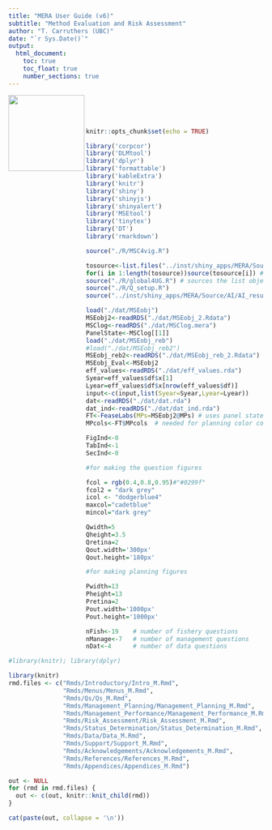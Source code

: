 ```yaml
---
title: "MERA User Guide (v6)"
subtitle: "Method Evaluation and Risk Assessment"
author: "T. Carruthers (UBC)"
date: "`r Sys.Date()`"
output: 
  html_document:
    toc: true
    toc_float: true
    number_sections: true
---
```

<img src="./Images/DLMtool.png" width="150" align="left">


<br><br><br>

```r
knitr::opts_chunk$set(echo = TRUE)

library('corpcor')
library('DLMtool')
library('dplyr')
library('formattable')
library('kableExtra')
library('knitr')
library('shiny')
library('shinyjs')
library('shinyalert')
library('MSEtool')
library('tinytex')
library('DT')
library('rmarkdown')

source("./R/MSC4vig.R")

tosource<-list.files("../inst/shiny_apps/MERA/Source/Questionnaire/",full.names = T)
for(i in 1:length(tosource))source(tosource[i]) # all fishery, management and data plots
source("./R/global4UG.R") # sources the list objects for the various questions
source("./R/Q_setup.R")
source("../inst/shiny_apps/MERA/Source/AI/AI_results.r")

load("./dat/MSEobj")
MSEobj2<-readRDS("./dat/MSEobj_2.Rdata")
MSClog<-readRDS("./dat/MSClog.mera")
PanelState<-MSClog[[1]]
load("./dat/MSEobj_reb")
#load("./dat/MSEobj_reb2")
MSEobj_reb2<-readRDS("./dat/MSEobj_reb_2.Rdata")
MSEobj_Eval<-MSEobj2
eff_values<-readRDS("./dat/eff_values.rda")
Syear=eff_values$df$x[1]
Lyear=eff_values$df$x[nrow(eff_values$df)]
input<-c(input,list(Syear=Syear,Lyear=Lyear))
dat<-readRDS("./dat/dat.rda")
dat_ind<-readRDS("./dat/dat_ind.rda")
FT<-FeaseLabs(MPs=MSEobj2@MPs) # uses panel state
MPcols<-FT$MPcols  # needed for planning color coding

FigInd<-0
TabInd<-1
SecInd<-0

#for making the question figures

fcol = rgb(0.4,0.8,0.95)#"#0299f"
fcol2 = "dark grey"
icol <- "dodgerblue4"
maxcol="cadetblue"
mincol="dark grey"

Qwidth=5
Qheight=3.5
Qretina=2
Qout.width='300px'
Qout.height='180px'

#for making planning figures

Pwidth=13
Pheight=13
Pretina=2
Pout.width='1000px'
Pout.height='1000px'

nFish<-19    # number of fishery questions
nManage<-7   # number of management questions
nDat<-4      # number of data questions

```

```r
#library(knitr); library(dplyr)
```


```r
library(knitr)
rmd.files <- c("Rmds/Introductory/Intro_M.Rmd",
               "Rmds/Menus/Menus_M.Rmd",
               "Rmds/Qs/Qs_M.Rmd",
               "Rmds/Management_Planning/Management_Planning_M.Rmd",
               "Rmds/Management_Performance/Management_Performance_M.Rmd",
               "Rmds/Risk_Assessment/Risk_Assessment_M.Rmd",
               "Rmds/Status_Determination/Status_Determination_M.Rmd",
               "Rmds/Data/Data_M.Rmd",
               "Rmds/Support/Support_M.Rmd",
               "Rmds/Acknowledgements/Acknowledgements_M.Rmd",
               "Rmds/References/References_M.Rmd",
               "Rmds/Appendices/Appendices_M.Rmd")

out <- NULL
for (rmd in rmd.files) {
  out <- c(out, knitr::knit_child(rmd))
}
```


```r
cat(paste(out, collapse = '\n'))
```

